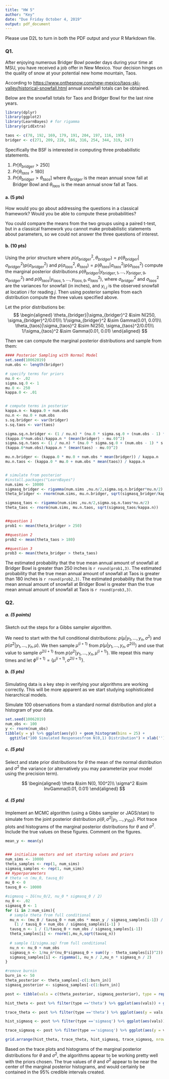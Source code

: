 ```yaml
---
title: "HW 5"
author: "Key"
date: "Due Friday October 4, 2019"
output: pdf_document
---
```


Please use D2L to turn in both the PDF output and your R Markdown file.

### Q1.
After enjoying numerous Bridger Bowl powder days during your time at MSU, you have received a job offer in New Mexico. Your decision hinges on the quality of snow at your potential new home mountain, Taos.

According to [https://www.onthesnow.com/new-mexico/taos-ski-valley/historical-snowfall.html](https://www.onthesnow.com/new-mexico/taos-ski-valley/historical-snowfall.html) annual snowfall totals can be obtained.

Below are the snowfall totals for Taos and Bridger Bowl for the last nine years.
```r
library(dplyr)
library(ggplot2)
library(LearnBayes) # for rigamma
library(gridExtra)

taos <- c(78, 192, 169, 179, 191, 204, 197, 116, 195)
bridger <- c(271, 209, 228, 166, 316, 254, 344, 319, 247) 
```

Specifically the BSF is interested in computing three probabilistic statements.
 
1. $Pr[\theta_{bridger} > 250]$ 
2. $Pr[\theta_{taos} > 180]$
3. $Pr[\theta_{bridger} > \theta_{taos}]$ where $\theta_{bridger}$ is the mean annual snow fall at Bridger Bowl and $\theta_{taos}$ is the mean annual snow fall at Taos.

#### a. (5 pts)
How would you go about addressing the questions in a classical framework? Would you be able to compute these probabilities?

You could compare the means from the two groups using a paired t-test, but in a classical framework you cannot make probabilistic statements about parameters, so we could not answer the three questions of interest. 

#### b. (10 pts)

Using the prior structure where $p(\sigma_{bridger}^2,\theta_{bridger}) = p(\theta_{bridger}|\sigma_{bridger}^2) p(\sigma_{bridger}^2)$ and $p(\sigma_{taos}^2,\theta_{taos}) = p(\theta_{taos}|\sigma_{taos}^2) p(\sigma_{taos}^2)$ compute the marginal posterior distributions $p(\theta_{bridger}|y_{{bridger},1}, \dots, y_{{bridger},9}, \sigma_{bridger}^2)$ and $p(\theta_{taos}|y_{{taos},1}, \dots, y_{{taos},9}, \sigma_{taos}^2)$, where $\sigma_{bridger}^2$ and $\sigma_{taos}^2$ are the variances for snowfall (in inches), and $y_{i,j}$ is the observed snowfall at location $i$ for reading $j$. Then using posterior samples from each distribution compute the three values specified above.

Let the prior distributions be: 
$$
\begin{aligned}
\theta_{bridger}|\sigma_{bridger}^2 &\sim N(250, \sigma_{bridger}^2/0.01)\\
1/\sigma_{bridger}^2 &\sim Gamma(0.01, 0.01)\\
\theta_{taos}|\sigma_{taos}^2 &\sim N(250, \sigma_{taos}^2/0.01)\\
1/\sigma_{taos}^2 &\sim Gamma(0.01, 0.01) 
\end{aligned}
$$


Then we can compute the marginal posterior distributions and sample from them: 

```r
#### Posterior Sampling with Normal Model
set.seed(10062019)
num.obs <- length(bridger)

# specify terms for priors
nu.0 <- .02
sigma.sq.0 <- 1
mu.0 <- 250
kappa.0 <- .01


# compute terms in posterior
kappa.n <- kappa.0 + num.obs
nu.n <- nu.0 + num.obs
s.sq.bridger <- var(bridger)
s.sq.taos <- var(taos)

sigma.sq.n.bridger <- (1 / nu.n) * (nu.0 * sigma.sq.0 + (num.obs - 1) * s.sq.bridger + 
(kappa.0*num.obs)/kappa.n * (mean(bridger) - mu.0)^2)
sigma.sq.n.taos <- (1 / nu.n) * (nu.0 * sigma.sq.0 + (num.obs - 1) * s.sq.taos + 
(kappa.0*num.obs)/kappa.n * (mean(taos) - mu.0)^2)

mu.n.bridger <- (kappa.0 * mu.0 + num.obs * mean(bridger)) / kappa.n
mu.n.taos <- (kappa.0 * mu.0 + num.obs * mean(taos)) / kappa.n


# simulate from posterior
#install.packages("LearnBayes")
num.sims <- 10000
sigmasq_bridger <- rigamma(num.sims ,nu.n/2,sigma.sq.n.bridger*nu.n/2)
theta_bridger <- rnorm(num.sims, mu.n.bridger, sqrt(sigmasq_bridger/kappa.n))

sigmasq_taos <- rigamma(num.sims ,nu.n/2,sigma.sq.n.taos*nu.n/2)
theta_taos <- rnorm(num.sims, mu.n.taos, sqrt(sigmasq_taos/kappa.n))


##question 1
prob1 <- mean(theta_bridger > 250)

##question 2
prob2 <- mean(theta_taos > 180)

##question 3
prob3 <- mean(theta_bridger > theta_taos)
```

\pagebreak



The estimated probability that the true mean annual amount of snowfall at Bridger Bowl is greater than 250 inches is `r round(prob1,3)`. The estimated probability that the true mean annual amount of snowfall at Taos is greater than 180 inches is `r round(prob2,3)`. The estimated probability that the true mean annual amount of snowfall at Bridger Bowl is greater than the true mean annual amount of snowfall at Taos is `r round(prob3,3)`. 

### Q2. 
##### a. (5 points)
Sketch out the steps for a Gibbs sampler algorithm. 

We need to start with the full conditional distributions: $p(\mu|y_1, ..., y_n, \sigma^2)$ and $p(\sigma^2|y_1, ..., y_n, \mu)$. We then sample $\mu^{(i+1)}$ from $p(\mu|y_1, ..., y_n, \sigma^{2(i)})$ and use that value to sample $\sigma^{2(i+1)}$ from $p(\sigma^2|y_1, ..., y_n, \mu^{(i+1)})$. We repeat this many times and let $\phi^{(i+1)} = \{\mu^{(i+1)}, \sigma^{2(i+1)}\}$. 

##### b. (5 pts)
Simulating data is a key step in verifying your algorithms are working correctly. This will be more apparent as we start studying sophisticated hierarchical models.

Simulate 100 observations from a standard normal distribution and plot a histogram of your data.

```r
set.seed(10062019)
num_obs <- 100
y <- rnorm(num_obs)
tibble(y = y) %>% ggplot(aes(y)) + geom_histogram(bins = 25) + 
  ggtitle("100 Simulated Responsesfrom N(0,1) Distribution") + xlab('') 
```


##### c. (5 pts)
Select and state prior distributions for $\theta$ the mean of the normal distribution and $\sigma^2$ the variance (or alternatively you may parameterize your model using the precision term).

$$
\begin{aligned}
\theta &\sim N(0, 100^2)\\
\sigma^2 &\sim InvGamma(0.01, 0.01)
\end{aligned}
$$

##### d. (5 pts)
Implement an MCMC algorithm (using a Gibbs sampler or JAGS/stan) to simulate from the joint posterior distribution $p(\theta,\sigma^2|y_1, \dots, y_{100})$. Plot trace plots and histograms of the marginal posterior distributions for $\theta$ and $\sigma^2$. Include the true values on these figures. Comment on the figures.

```r
mean_y <- mean(y)


### initialize vectors and set starting values and priors
num_sims <- 10000
theta_samples <- rep(1, num_sims)
sigmasq_samples <- rep(1, num_sims)
## Hyperparameters
# theta ~n (mu_0, tausq_0)
mu_0 <- 0
tausq_0 <- 10000

#sigmasq ~ IG(nu_0/2, nu_0 * sigmasq_0 / 2)
nu_0 <- .02
sigmasq_0 <- 1
for (i in 2:num_sims){
  # sample theta from full conditional
  mu_n <- (mu_0 / tausq_0 + num_obs * mean_y / sigmasq_samples[i-1]) / 
    (1 / tausq_0 + num_obs / sigmasq_samples[i-1] )
  tausq_n <- 1 / (1/tausq_0 + num_obs / sigmasq_samples[i-1])
  theta_samples[i] <- rnorm(1,mu_n,sqrt(tausq_n))
  
  # sample (1/sigma.sq) from full conditional
  nu_n <- nu_0 + num_obs
  sigmasq_n <- 1/nu_n*(nu_0*sigmasq_0 + sum((y - theta_samples[i])^2))
  sigmasq_samples[i] <- rigamma(1, nu_n / 2,nu_n * sigmasq_n / 2)
}

#remove burnin
burn_in <- 50
theta_posterior <- theta_samples[-c(1:burn_in)]
sigmasq_posterior <- sigmasq_samples[-c(1:burn_in)]
```

```r
post <- tibble(vals = c(theta_posterior, sigmasq_posterior), type = rep(c('theta','sigmasq'), each = num_sims - burn_in), sim = rep(1:(num_sims - burn_in), 2))

hist_theta <- post %>% filter(type =='theta') %>% ggplot(aes(vals)) + geom_histogram() + xlab(expression(theta)) + ggtitle('Posterior for Mean') + geom_vline(xintercept = 0)

trace_theta <- post %>% filter(type =='theta') %>% ggplot(aes(y = vals, x = sim)) + geom_line() + ylab(expression(theta)) + ggtitle('Posterior for Mean') + geom_hline(yintercept = 0, col = 'red')

hist_sigmasq <- post %>% filter(type =='sigmasq') %>% ggplot(aes(vals)) + geom_histogram() + xlab(expression(sigma[2])) + ggtitle('Posterior for Variance') + geom_vline(xintercept = 1)

trace_sigmasq <- post %>% filter(type =='sigmasq') %>% ggplot(aes(y = vals, x = sim)) + geom_line() + ylab(expression(sigma[2])) + ggtitle('Posterior for Variance') + geom_hline(yintercept = 1, col = 'red')

grid.arrange(hist_theta, trace_theta, hist_sigmasq, trace_sigmasq, nrow = 2, ncol = 2)

```

Based on the trace plots and histograms of the marginal posterior distributions for $\theta$ and $\sigma^2$, the algorithms appear to be working pretty well with the priors chosen. The true values of $\theta$ and $\sigma^2$ appear to be near the center of the marginal posterior histograms, and would certainly be contained in the 95% credible intervals created. 